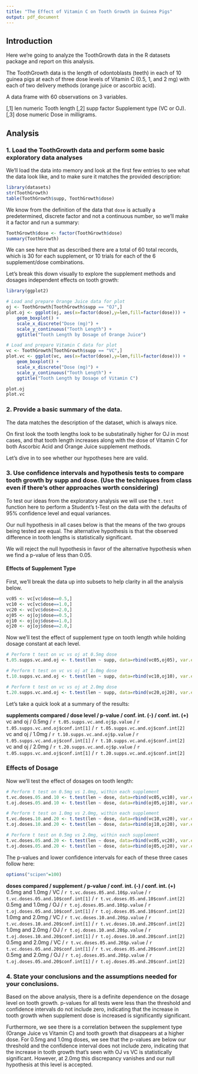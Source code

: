```yaml
---
title: "The Effect of Vitamin C on Tooth Growth in Guinea Pigs"
output: pdf_document
---
```


## Introduction

Here we're going to analyze the ToothGrowth data in the R datasets package and report on this analysis.

The ToothGrowth data is the length of odontoblasts (teeth) in each of 10 guinea pigs at each of three dose levels of Vitamin C (0.5, 1, and 2 mg) with each of two delivery methods (orange juice or ascorbic acid).

A data frame with 60 observations on 3 variables.

[,1]     len     numeric     Tooth length
[,2]	 supp	 factor      Supplement type (VC or OJ).
[,3]	 dose	 numeric	 Dose in milligrams.

## Analysis

### 1. Load the ToothGrowth data and perform some basic exploratory data analyses 

We'll load the data into memory and look at the first few entries to see what the data look like, and to make sure it matches the provided description:

```r
library(datasets)
str(ToothGrowth)
table(ToothGrowth$supp, ToothGrowth$dose)
```

We know from the definition of the data that `dose` is actually a predetermined, discrete factor and not a continuous number, so we'll make it a factor and run a summary:

```r
ToothGrowth$dose <- factor(ToothGrowth$dose)
summary(ToothGrowth)
```

We can see here that as described there are a total of 60 total records, which is 30 for each supplement, or 10 trials for each of the 6 supplement/dose combinations. 

Let's break this down visually to explore the supplement methods and dosages independent effects on tooth growth:

```r
library(ggplot2)

# Load and prepare Orange Juice data for plot
oj <- ToothGrowth[ToothGrowth$supp == "OJ",]
plot.oj <- ggplot(oj, aes(x=factor(dose),y=len,fill=factor(dose))) +
    geom_boxplot() +
    scale_x_discrete("Dose (mg)") +   
    scale_y_continuous("Tooth Length") +  
    ggtitle("Tooth Length by Dosage of Orange Juice")

# Load and prepare Vitamin C data for plot
vc <- ToothGrowth[ToothGrowth$supp == "VC",]
plot.vc <- ggplot(vc, aes(x=factor(dose),y=len,fill=factor(dose))) +
    geom_boxplot() +
    scale_x_discrete("Dose (mg)") +   
    scale_y_continuous("Tooth Length") +  
    ggtitle("Tooth Length by Dosage of Vitamin C")

plot.oj
plot.vc
```

### 2. Provide a basic summary of the data.

The data matches the description of the dataset, which is always nice. 

On first look the tooth lengths look to be substatinally higher for OJ in most cases, and that tooth length increases along with the dose of Vitamin C for both Ascorbic Acid and Orange Juice supplement methods.

Let's dive in to see whether our hypotheses here are valid.

### 3. Use confidence intervals and hypothesis tests to compare tooth growth by supp and dose. (Use the techniques from class even if there's other approaches worth considering)

To test our ideas from the exploratory analysis we will use the `t.test` function here to perform a Student's t-Test on the data with the defaults of 95% confidence level and equal variances.

Our null hypothesis in all cases below is that the means of the two groups being tested are equal. The alternative hypothesis is that the observed difference in tooth lengths is statistically significant. 

We will reject the null hypothesis in favor of the alternative hypothesis when we find a p-value of less than 0.05.

#### Effects of Supplement Type

First, we'll break the data up into subsets to help clarity in all the analysis below.

```r
vc05 <- vc[vc$dose==0.5,]
vc10 <- vc[vc$dose==1.0,]
vc20 <- vc[vc$dose==2.0,]
oj05 <- oj[oj$dose==0.5,]
oj10 <- oj[oj$dose==1.0,]
oj20 <- oj[oj$dose==2.0,]
```

Now we'll test the effect of supplement type on tooth length while holding dosage constant at each level. 

```r
# Perform t test on vc vs oj at 0.5mg dose
t.05.supps.vc.and.oj <- t.test(len ~ supp, data=rbind(vc05,oj05), var.equal=FALSE)

# Perform t test on vc vs oj at 1.0mg dose
t.10.supps.vc.and.oj <- t.test(len ~ supp, data=rbind(vc10,oj10), var.equal=FALSE)

# Perform t test on vc vs oj at 2.0mg dose
t.20.supps.vc.and.oj <- t.test(len ~ supp, data=rbind(vc20,oj20), var.equal=FALSE)
```

Let's take a quick look at a summary of the results:

 **supplements compared / dose level / p-value / conf. int. (-) / conf. int. (+)**    
 vc and oj / 0.5mg / `r t.05.supps.vc.and.oj$p.value` / `r t.05.supps.vc.and.oj$conf.int[1]` / `r t.05.supps.vc.and.oj$conf.int[2]`    
 vc and oj / 1.0mg / `r t.10.supps.vc.and.oj$p.value` / `r t.05.supps.vc.and.oj$conf.int[1]` / `r t.10.supps.vc.and.oj$conf.int[2]`     
 vc and oj / 2.0mg / `r t.20.supps.vc.and.oj$p.value` / `r t.05.supps.vc.and.oj$conf.int[1]` / `r t.20.supps.vc.and.oj$conf.int[2]` 

### Effects of Dosage

Now we'll test the effect of dosages on tooth length:

```r
# Perform t test on 0.5mg vs 1.0mg, within each supplement
t.vc.doses.05.and.10 <- t.test(len ~ dose, data=rbind(vc05,vc10), var.equal=TRUE)
t.oj.doses.05.and.10 <- t.test(len ~ dose, data=rbind(oj05,oj10), var.equal=TRUE)

# Perform t test on 1.0mg vs 2.0mg, within each supplement
t.vc.doses.10.and.20 <- t.test(len ~ dose, data=rbind(vc10,vc20), var.equal=TRUE)
t.oj.doses.10.and.20 <- t.test(len ~ dose, data=rbind(oj10,oj20), var.equal=TRUE)

# Perform t test on 0.5mg vs 2.0mg, within each supplement
t.vc.doses.05.and.20 <- t.test(len ~ dose, data=rbind(vc05,vc20), var.equal=TRUE)
t.oj.doses.05.and.20 <- t.test(len ~ dose, data=rbind(oj05,oj20), var.equal=TRUE)
```

The p-values and lower confidence intervals for each of these three cases follow here:

```r
options("scipen"=100)
```

 **doses compared / supplement / p-value / conf. int. (-) / conf. int. (+)**    
 0.5mg and 1.0mg / VC / `r t.vc.doses.05.and.10$p.value` / `r t.vc.doses.05.and.10$conf.int[1]` / `r t.vc.doses.05.and.10$conf.int[2]`     
 0.5mg and 1.0mg / OJ / `r t.oj.doses.05.and.10$p.value` / `r t.oj.doses.05.and.10$conf.int[1]` / `r t.oj.doses.05.and.10$conf.int[2]`     
 1.0mg and 2.0mg / VC / `r t.vc.doses.10.and.20$p.value` / `r t.vc.doses.10.and.20$conf.int[1]` / `r t.vc.doses.10.and.20$conf.int[2]`     
 1.0mg and 2.0mg / OJ / `r t.oj.doses.10.and.20$p.value` / `r t.oj.doses.10.and.20$conf.int[1]` / `r t.oj.doses.10.and.20$conf.int[2]`     
 0.5mg and 2.0mg / VC / `r t.vc.doses.05.and.20$p.value` / `r t.vc.doses.05.and.20$conf.int[1]` / `r t.vc.doses.05.and.20$conf.int[2]`     
 0.5mg and 2.0mg / OJ / `r t.oj.doses.05.and.20$p.value` / `r t.oj.doses.05.and.20$conf.int[1]` / `r t.oj.doses.05.and.20$conf.int[2]`

### 4. State your conclusions and the assumptions needed for your conclusions. 

Based on the above analysis, there is a definite dependence on the dosage level on tooth growth. p-values for all tests were less than the threshold and confidence intervals do not include zero, indicating that the increase in tooth growth when supplement dose is increased is significantly significant.

Furthermore, we see there is a correlation between the supplement type (Orange Juice vs Vitamin C) and tooth growth that disappears at a higher dose. For 0.5mg and 1.0mg doses, we see that the p-values are below our threshold and the confidence interval does not include zero, indicating that the increase in tooth growth that's seen with OJ vs VC is statistically significant.  However, at 2.0mg this discrepancy vanishes and our null hypothesis at this level is accepted.